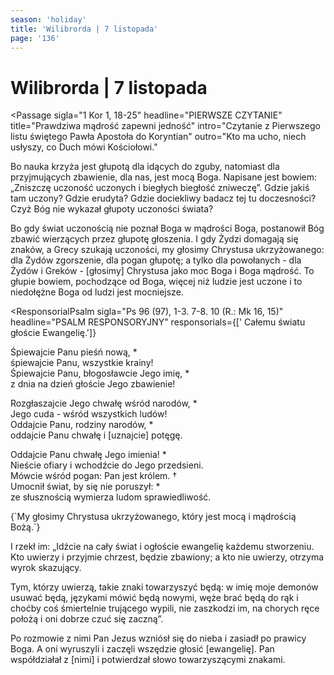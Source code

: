 ```yaml
---
season: 'holiday'
title: 'Wilibrorda | 7 listopada'
page: '136'
---
```


# Wilibrorda | 7 listopada

<Passage
  sigla="1 Kor 1, 18-25"
  headline="PIERWSZE CZYTANIE"
  title="Prawdziwa mądrość zapewni jedność"
  intro="Czytanie z Pierwszego listu świętego Pawła Apostoła do Koryntian"
  outro="Kto ma ucho, niech usłyszy, co Duch mówi Kościołowi."
>
  <p>Bo nauka krzyża jest głupotą dla idących do zguby, natomiast dla przyjmujących zbawienie, dla nas, jest mocą Boga. Napisane jest bowiem: „Zniszczę uczoność uczonych i biegłych biegłość zniweczę”. Gdzie jakiś tam uczony? Gdzie erudyta? Gdzie dociekliwy badacz tej tu doczesności? Czyż Bóg nie wykazał głupoty uczoności świata?</p>
  <p>Bo gdy świat uczonością nie poznał Boga w mądrości Boga, postanowił Bóg zbawić wierzących przez głupotę głoszenia. I gdy Żydzi domagają się znaków, a Grecy szukają uczoności, my głosimy Chrystusa ukrzyżowanego: dla Żydów zgorszenie, dla pogan głupotę; a tylko dla powołanych - dla Żydów i Greków - [głosimy] Chrystusa jako moc Boga i Boga mądrość. To głupie bowiem, pochodzące od Boga, więcej niż ludzie jest uczone i to niedołężne Boga od ludzi jest mocniejsze.</p>
</Passage>

<ResponsorialPsalm
  sigla="Ps 96 (97), 1-3. 7-8. 10 (R.: Mk 16, 15)"
  headline="PSALM RESPONSORYJNY"
  responsorials={[' Całemu światu głoście Ewangelię.']}
>
  <p>Śpiewajcie Panu pieśń nową, *<br/>śpiewajcie Panu, wszystkie krainy!<br/>Śpiewajcie Panu, błogosławcie Jego imię, *<br/>z dnia na dzień głoście Jego zbawienie!</p>
  <p>Rozgłaszajcie Jego chwałę wśród narodów, *<br/>Jego cuda - wśród wszystkich ludów!<br/>Oddajcie Panu, rodziny narodów, *<br/>oddajcie Panu chwałę i [uznajcie] potęgę.</p>
  <p>Oddajcie Panu chwałę Jego imienia! *<br/>Nieście ofiary i wchodźcie do Jego przedsieni.<br/>Mówcie wśród pogan: Pan jest królem. †<br/>Umocnił świat, by się nie poruszył: *<br/>ze słusznością wymierza ludom sprawiedliwość.</p>
</ResponsorialPsalm>
<Passage
  sigla="1 Kor 1, 23-24"
  headline="AKLAMACJA"
  acclamation="Aklamacja: Alleluja, alleluja, alleluja."
>
  {`My głosimy Chrystusa ukrzyżowanego,
który jest mocą i mądrością Bożą.`}
</Passage>
<Passage
  sigla="Mk 16, 15-20"
  headline="EWANGELIA"
  title="Głoście Ewangelię wszelkiemu stworzeniu"
  intro=" Słowa Ewangelii według świętego Marka"
  outro="Oto słowo Pańskie"
>
  <p>I rzekł im: „Idźcie na cały świat i ogłoście ewangelię każdemu stworzeniu. Kto uwierzy i przyjmie chrzest, będzie zbawiony; a kto nie uwierzy, otrzyma wyrok skazujący.</p>
  <p>Tym, którzy uwierzą, takie znaki towarzyszyć będą: w imię moje demonów usuwać będą, językami mówić będą nowymi, węże brać będą do rąk i choćby coś śmiertelnie trującego wypili, nie zaszkodzi im, na chorych ręce położą i oni dobrze czuć się zaczną”.</p>
  <p>Po rozmowie z nimi Pan Jezus wzniósł się do nieba i zasiadł po prawicy Boga. A oni wyruszyli i zaczęli wszędzie głosić [ewangelię]. Pan współdziałał z [nimi] i potwierdzał słowo towarzyszącymi znakami.</p>
</Passage>
